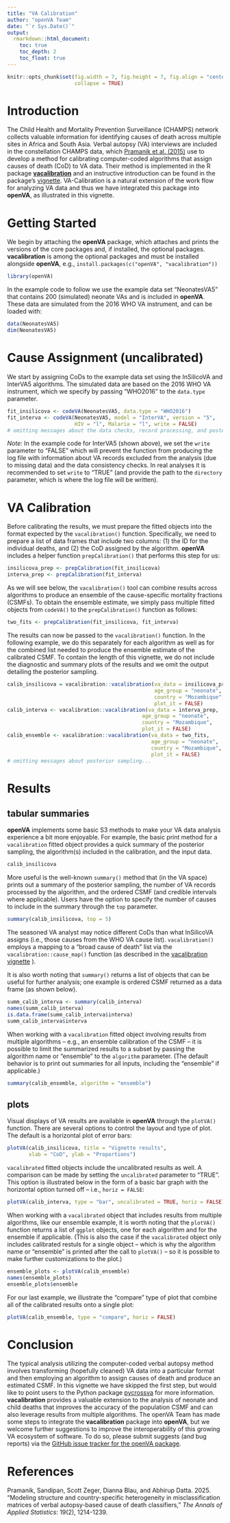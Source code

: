```yaml
---
title: "VA Calibration"
author: "openVA Team"
date: "`r Sys.Date()`"
output:
  rmarkdown::html_document:
    toc: true
    toc_depth: 2
    toc_float: true
---
```


```r
knitr::opts_chunk$set(fig.width = 7, fig.height = 7, fig.align = "center",
                      collapse = TRUE)
```


# Introduction

The Child Health and Mortality Prevention Surveillance (CHAMPS) network collects
valuable information for identifying causes of death across multiple sites in
Africa and South Asia.  Verbal autopsy (VA) interviews are included in the
constellation CHAMPS data, which
[Pramanik et al. (2015)](https://doi.org/10.1214%2F24-AOAS2006)
use to develop a method for calibrating computer-coded algorithms that assign
causes of death (CoD) to VA data.  Their method is implemented in the R package
[**vacalibration**](https://cran.r-project.org/web/packages/vacalibration/index.html)
and an instructive introduction can be found in the package's
[vignette](https://cran.r-project.org/web/packages/vacalibration/vignettes/intro_to_vacalibration.html).
VA-Calibration is a natural extension of the work flow for analyzing VA data
and thus we have integrated this package into **openVA**, as illustrated in this
vignette.

# Getting Started

We begin by attaching the **openVA** package, which attaches and prints the
versions of the core packages and, if installed, the optional packages.
**vacalibration** is among the optional packages and must be installed 
alongside **openVA**, e.g., `install.packages(c("openVA", "vacalibration"))`


```r
library(openVA)
```

In the example code to follow we use the example data set "NeonatesVA5" that 
contains 200 (simulated) neonate VAs and is included in **openVA**.  These
data are simulated from the 2016 WHO VA instrument, and can be loaded with:

```r
data(NeonatesVA5)
dim(NeonatesVA5)
```


# Cause Assignment (uncalibrated)

We start by assigning CoDs to the example data set using the InSilicoVA and
InterVA5 algorithms.  The simulated data are based on the 2016 WHO VA
instrument, which we specify by passing "WHO2016" to the `data.type`
parameter.


```r
fit_insilicova <- codeVA(NeonatesVA5, data.type = "WHO2016")
fit_interva <- codeVA(NeonatesVA5, model = "InterVA", version = "5",
                      HIV = "l", Malaria = "l", write = FALSE)
# omitting messages about the data checks, record processing, and posterior sampling...
```

*Note:* In the example code for InterVA5 (shown above), we set the `write`
parameter to "FALSE" which will prevent the function from producing the log
file with information about VA records excluded from the analysis (due to
missing data) and the data consistency checks.  In real analyses it is 
recommended to set `write` to "TRUE" (and provide the path to the `directory`
parameter, which is where the log file will be written).


# VA Calibration

Before calibrating the results, we must prepare the fitted objects into the
format expected by the `vacalibration()` function.  Specifically, we need to
prepare a list of data frames that include two columns: (1) the ID for the
individual deaths, and (2) the CoD assigned by the algorithm.  **openVA** includes
a helper function `prepCalibration()` that performs this step for us:

```r
insilicova_prep <- prepCalibration(fit_insilicova)
interva_prep <- prepCalibration(fit_interva)
```

As we will see below, the `vacalibration()` tool can combine results across
algorithms to produce an ensemble of the cause-specific mortality fractions
(CSMFs).  To obtain the ensemble estimate, we simply pass multiple fitted
objects from `codeVA()` to the `prepCalibration()` function as follows:


```r
two_fits <- prepCalibration(fit_insilicova, fit_interva)
```




The results can now be passed to the `vacalibration()` function.  In the following
example, we do this separately for each algorithm as well as for the combined
list needed to produce the ensemble estimate of the calibrated CSMF.  To
contain the length of this vignette, we do not include the diagnostic and summary
plots of the results and we omit the output detailing the posterior sampling.


```r
calib_insilicova = vacalibration::vacalibration(va_data = insilicova_prep,
                                                age_group = "neonate",
                                                country = "Mozambique",
                                                plot_it = FALSE)
calib_interva <- vacalibration::vacalibration(va_data = interva_prep,
                                            age_group = "neonate",
                                            country = "Mozambique",
                                            plot_it = FALSE)
calib_ensemble <- vacalibration::vacalibration(va_data = two_fits,
                                               age_group = "neonate",
                                               country = "Mozambique",
                                               plot_it = FALSE)
# omitting messages about posterior sampling...
```


# Results

## tabular summaries

**openVA** implements some basic S3 methods to make your VA data analysis
experience a bit more enjoyable.  For example, the basic print method for a
`vacalibration` fitted object provides a quick summary of the posterior
sampling, the algorithm(s) included in the calibration, and the input data.

```r
calib_insilicova
```

More useful is the well-known `summary()` method that (in the VA space) prints out
a summary of the posterior sampling, the number of VA records processed by
the algorithm, and the ordered CSMF (and credible intervals where applicable).
Users have the option to specify the number of causes to include in the summary
through the `top` parameter.

```r
summary(calib_insilicova, top = 5)
```

The seasoned VA analyst may notice different
CoDs than what InSilicoVA assigns (i.e., those causes from the WHO VA cause
list).  `vacalibration()` employs a mapping to a "broad cause of death" list
via the `vacalibration::cause_map()` function (as described in the
[vacalibration vignette](https://cran.r-project.org/web/packages/vacalibration/vignettes/intro_to_vacalibration.html#broad-cause-of-death)
).

It is also worth noting that `summary()` returns a list of objects that
can be useful for further analysis; one example is ordered
CSMF returned as a data frame (as shown below).

```r
summ_calib_interva <- summary(calib_interva)
names(summ_calib_interva)
is.data.frame(summ_calib_interva$interva)
summ_calib_interva$interva
```

When working with a `vacalibration` fitted object involving results from
multiple algorithms -- e.g., an ensemble calibration of the CSMF -- it is
possible to limit the summarized results to a subset by passing the algorithm
name or "ensemble" to the `algorithm` parameter.  (The default behavior is to
print out summaries for all inputs, including the "ensemble" if applicable.)


```r
summary(calib_ensemble, algorithm = "ensemble")
```


## plots

Visual displays of VA results are available in **openVA** through the `plotVA()`
function.  There are several options to control the layout and type of plot.
The default is a horizontal plot of error bars:

```r
plotVA(calib_insilicova, title = "Vignette results",
       xlab = "CoD", ylab = "Proportions")
```

`vacalibrated` fitted objects include the uncalibrated results as well.  A
comparison can be made by setting the `uncalibrated` parameter to "TRUE".  This
option is illustrated below in the form of a basic bar graph with the horizontal
option turned off -- i.e., `horiz = FALSE`:

```r
plotVA(calib_interva, type = "bar", uncalibrated = TRUE, horiz = FALSE)
```

When working with a `vacalibrated` object that includes results from multiple
algorithms, like our ensemble example, it is worth noting that the `plotVA()`
function returns a list of `ggplot` objects, one for each algorithm and for
the ensemble if applicable.  (This is also the case if the `vacalibrated` object
only includes calibrated restuls for a single object -- which is why the
algorithm name or "ensemble" is printed after the call to `plotVA()` -- so it is
possible to make further customizations to the plot.)

```r
ensemble_plots <- plotVA(calib_ensemble)
names(ensemble_plots)
ensemble_plots$ensemble
```

For our last example, we illustrate the "compare" type of plot that combine
all of the calibrated results onto a single plot:


```r
plotVA(calib_ensemble, type = "compare", horiz = FALSE)
```


# Conclusion

The typical analysis utilizing the computer-coded verbal autopsy method involves
transforming (hopefully cleaned) VA data into a particular format and then employing
an algorithm to assign causes of death and produce an estimated CSMF.  In
this vignette we have skipped the first step, but would like to point users to
the Python package
[pycrossva](https://github.com/verbal-autopsy-software/pyCrossVA)
for more information.  **vacalibration** provides a valuable extension to the
analysis of neonate and child deaths that improves the accuracy of the population
CSMF and can also leverage results from multiple algorithms.  The openVA Team
has made some steps to integrate the **vacalibration** package into **openVA**,
but we welcome further suggestions to improve the interoperability of this growing
VA ecosystem of software.  To do so, please submit suggests (and bug reports)
via the
[GitHub issue tracker for the openVA package](https://github.com/verbal-autopsy-software/openVA/issues).

# References

Pramanik, Sandipan, Scott Zeger, Dianna Blau, and Abhirup Datta. 2025.
"Modeling structure and country-specific heterogeneity in misclassification
matrices of verbal autopsy-based cause of death classifiers,"
*The Annals of Applied Statistics*: 19(2), 1214-1239.
